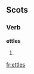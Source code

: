 ==Scots==

===Verb===
'''ettles'''

# {{third-person singular of|[[ettle]]|lang=sco}}

[[fr:ettles]]